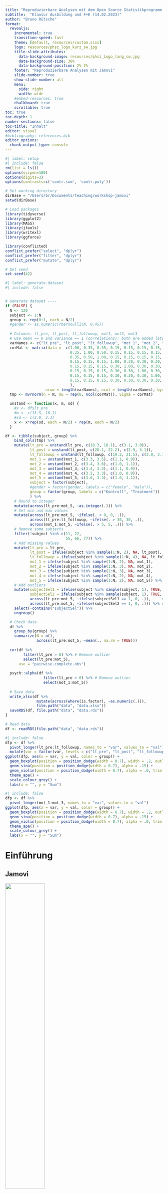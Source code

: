 ```yaml
---
title: "Reproduzierbare Analysen mit dem Open Source Statistikprogramm jamovi"
subtitle:  "Klausur Ausbildung und F+E (14.02.2023)"
author: "Bruno Rütsche"
format: 
  revealjs:
    incremental: true
    transition-speed: fast
    theme: [default, resources/custom.scss]
    logo: resources/phsz_logo_kurz_sw.jpg
    title-slide-attributes: 
      data-background-image: resources/phsz_Logo_lang_sw.jpg
      data-background-size: 30%
      data-background-position: 2% 2%
    footer: "Reproduzierbare Analysen mit Jamovi"
    slide-number: true
    show-slide-number: all
    menu:
      side: right
      width: wide
    #embed-resources: true
    chalkboard: true
    scrollable: true
toc: true
toc-depth: 1
number-sections: false
toc-title: "Inhalt"
editor: visual
#bibliography: references.bib
editor_options: 
  chunk_output_type: console
---
```


```r
#| label: setup
#| include: false
rm(list = ls())
options(scipen=100)
options(digits=3)
options(contrasts=c('contr.sum', 'contr.poly'))

# Set working directory
dirBase = "/Users/br/Documents/teaching/workshop-jamovi"
setwd(dirBase)

# Load packages
library(tidyverse)
library(ggplot2)
library(MASS)
library(jtools)
library(writexl)
library(ggforce)

library(conflicted)
conflict_prefer("select", "dplyr")
conflict_prefer("filter", "dplyr")
conflict_prefer("mutate", "dplyr")

# Set seed
set.seed(42)
```

```r
#| label: generate-dataset
#| include: false


# Generate dataset ----
if (FALSE) {
  N <- 120
  subject <- 1:N
  group <- rep(0:1, each = N/2)
  #gender <- as.numeric(rbernoulli(N, 0.45))
  
  # Columns: lt_pre, lt_post, lt_followup, mot1, mot2, mot3
  # Use mean == 0 and variance == 1 (correlations); both are added later separately for the groups.
  varNames <- c("lt_pre", "lt_post", "lt_followup", "mot_1", "mot_2", "mot_3", "mot_4", "mot_5")
  corMat <- matrix(data =  c(1.00, 0.35, 0.35, 0.15, 0.15, 0.15, 0.15, 0.15,
                             0.35, 1.00, 0.50, 0.15, 0.15, 0.15, 0.15, 0.15,
                             0.35, 0.50, 1.00, 0.15, 0.15, 0.15, 0.15, 0.15,
                             0.15, 0.15, 0.15, 1.00, 0.30, 0.30, 0.30, 0.30,
                             0.15, 0.15, 0.15, 0.30, 1.00, 0.30, 0.30, 0.30,
                             0.15, 0.15, 0.15, 0.30, 0.30, 1.00, 0.30, 0.30,
                             0.15, 0.15, 0.15, 0.30, 0.30, 0.30, 1.00, 0.30,
                             0.15, 0.15, 0.15, 0.30, 0.30, 0.30, 0.30, 1.00
                             ),
                  nrow = length(varNames), ncol = length(varNames), byrow = TRUE, dimnames = list(varNames, varNames))
  tmp <- mvrnorm(n = N, mu = rep(0, ncol(corMat)), Sigma = corMat) 
  
  unstand <- function(x, m, sd) {
    #x <- df$lt_pre
    #m <- c(15.5, 16.1)
    #sd <- c(2.9, 3.1)
    x <- x*rep(sd, each = N/2) + rep(m, each = N/2)
  } 

df <- tibble(subject, group) %>% 
    bind_cols(tmp) %>%
    mutate(lt_pre = unstand(lt_pre, c(18.3, 18.1), c(3.1, 3.0)),
           lt_post = unstand(lt_post, c(20.1, 22.2), c(2.9, 3.1)),
           lt_followup = unstand(lt_followup, c(19.2, 21.5), c(3.0, 3.1)),
           mot_1 = unstand(mot_1, c(3.3, 3.5), c(1.1, 0.9)),
           mot_2 = unstand(mot_2, c(3.4, 3.6), c(1.0, 1.1)),
           mot_3 = unstand(mot_3, c(3.4, 3.3), c(1.1, 0.9)),
           mot_4 = unstand(mot_4, c(3.2, 3.3), c(1.0, 0.9)),
           mot_5 = unstand(mot_5, c(3.6, 3.3), c(1.0, 1.1)),
           subject = factor(subject),
           #gender = factor(gender, labels = c("female", "male")),
           group = factor(group, labels = c("Kontroll", "Treatment"))
           ) %>%
    # Round to integer
    mutate(across(lt_pre:mot_5, ~as.integer(.))) %>%
    # Set min and max values
    mutate(across(lt_pre:mot_5, ~ifelse(. < 0, 0, .)),
           across(lt_pre:lt_followup, ~ifelse(. > 30, 30, .)),
           across(mot_1:mot_5, ~ifelse(. > 5, 5, .))) %>% 
    # Remove some subjects
    filter(!subject %in% c(11, 22,
                           55, 66, 77)) %>% 
    # Add missing values
    mutate(lt_pre = lt_pre,
           lt_post = ifelse(subject %in% sample(1:N, 2), NA, lt_post),
           lt_followup = ifelse(subject %in% sample(1:N, 4), NA, lt_followup),
           mot_1 = ifelse(subject %in% sample(1:N, 2), NA, mot_1),
           mot_2 = ifelse(subject %in% sample(1:N, 3), NA, mot_2),
           mot_3 = ifelse(subject %in% sample(1:N, 3), NA, mot_3),
           mot_4 = ifelse(subject %in% sample(1:N, 2), NA, mot_4),
           mot_5 = ifelse(subject %in% sample(1:N, 2), NA, mot_5)) %>%
    # Add outliers
    mutate(subjectSel1 = ifelse(subject %in% sample(subject, 1), TRUE, FALSE),     # First random subject
           subjectSel2 = ifelse(subject %in% sample(subject, 1), TRUE, FALSE),     # Second random subject
           across(lt_pre:mot_5, ~ifelse(subjectSel1 == 1, 0, .)),     # Set values 0 in all variables for first random subject
           across(lt_pre:mot_5, ~ifelse(subjectSel2 == 1, 0, .))) %>% # Set values 0 in all variables for second random subject
    select(-contains("subjectSel")) %>%
    ungroup()

  # Check data
  df %>%
    group_by(group) %>%
    summarize(N = n(),
              across(lt_pre:mot_5, ~mean(., na.rm = TRUE)))
  
  cor(df %>%
        filter(lt_pre > 0) %>% # Remove outlier
        select(lt_pre:mot_5),
      use = "pairwise.complete.obs")
  
  psych::alpha(df %>% 
                 filter(lt_pre > 0) %>% # Remove outlier
                 select(mot_1:mot_5))
  
  # Save data
  write_xlsx(df %>% 
              mutate(across(where(is.factor), ~as.numeric(.))), 
              file.path("data", "data.xlsx"))
  saveRDS(df, file.path("data", "data.rds"))
}

# Read data
df <- readRDS(file.path("data", "data.rds"))
```

```r
#| include: false
dfp <- df %>%
  pivot_longer(lt_pre:lt_followup, names_to = "var", values_to = "val") %>%
  mutate(var = factor(var, levels = c("lt_pre", "lt_post", "lt_followup")))
ggplot(dfp, aes(x = var, y = val, color = group)) +
  geom_boxplot(position = position_dodge(width = 0.7), width = .2, outlier.shape = NA, coef = 0, alpha = 0.0) + 
  geom_sina(position = position_dodge(width = 0.7), alpha = .15) +
  geom_violin(position = position_dodge(width = 0.7), alpha = .0, trim = FALSE) +
  theme_apa() +
  scale_colour_grey() +
  labs(x = "", y = "Sum")
```

```r
#| include: false
dfp <- df %>%
  pivot_longer(mot_1:mot_3, names_to = "var", values_to = "val")
ggplot(dfp, aes(x = var, y = val, color = group)) +
  geom_boxplot(position = position_dodge(width = 0.7), width = .2, outlier.shape = NA, coef = 0, alpha = 0.0) + 
  geom_sina(position = position_dodge(width = 0.7), alpha = .15) +
  geom_violin(position = position_dodge(width = 0.7), alpha = .0, trim = FALSE) +
  theme_apa() +
  scale_colour_grey() +
  labs(x = "", y = "Sum")
```

# Einführung

## Jamovi

![](resources/jamovi-logo.png){fig-align="center" width="50%"}

-   [Jamovi](https://www.jamovi.org/) ist ein Spreadsheet-Programm zur Durchführung von statistischenjam Analyse ähnlich zu SPSS

-   Vorteile: Open Source, kostenfrei, integrierte Dokumentation, modernes GUI, Integration mit R

-   Nachteile: "jung", reduzierte Funktionalität (aber: Plugins, Integration mit R)

-   Installation: <https://www.jamovi.org/user-manual.html#installation>

::: notes
Flexiblilität von R: heutiger Datensatz, alle Plots, die Slides alles in R erstellt
:::

## GUI

<br/>

Kurze Demonstration...

::: notes
<!-- ::: r-stack -->

<!-- ![](resources/gui.png){.fragment fig-align="center"} -->

<!-- ::: {.rstack .fragment .absolute} -->

<!-- ::: {.highlightbox .absolute width="1040" height="60"} -->

<!-- ::: highlighttext -->

<!-- Menu -->

<!-- ::: -->

<!-- ::: -->

<!-- ::: -->

<!-- ::: {.rstack .fragment .absolute} -->

<!-- ::: {.highlightbox .absolute top="62" width="500" height="510"} -->

<!-- ::: highlighttext -->

<!-- Spreadsheet -->

<!-- ::: -->

<!-- ::: -->

<!-- ::: -->

<!-- ::: {.rstack .fragment .absolute} -->

<!-- ::: {.highlightbox .absolute top="62" left="502" width="538" height="510"} -->

<!-- ::: highlighttext -->

<!-- Output -->

<!-- ::: -->

<!-- ::: -->

<!-- ::: -->

<!-- ::: -->

Aufbau GUI
-   Spreadsheet, Output, Menu, Hamburger-Menu, Settings

Variablen

-   "+" um neue Variablen hinzuzufügen (ID, Gruppe nominal Gruppe A, Gruppe B, Gruppe C, Testwert kontinuierlich)

-   "Bearbeiten" (oder Doppelklick auf Variable), um Variablen-Information zu bearbeiten

Daten

-   Dateneingabe direkt ins Spreadsheet (ID: 1, 2, 3, Gruppe: 2, 1, 3, Testwert: 15, 20, 30)

-   Reihen und Spalten hinzufügen / löschen (via Menu oder Rechtsklick)

-   Kopieren und Einfügen (via Menu oder Rechtsklick)

-   "Bearbeiten" (oder Doppelklick auf Variable), um Variablen-Information zu bearbeiten

Hamburger-Menu, Options-Menu
:::

## Datenformat

-   Pro "Subject" eine Zeile

-   Pro Variable eine Spalte

-   Konsistente Benennung der Variablen (keine Leerschläge, sondern z.B. "lt_pre", lt_post", ...)

-   Erfassung: Direkt in Jamovi, Excel (.xlsx) oder Textfile (.csv)

-   Excel: Formatierungen / Farben != einlesbare Daten → alles explizit als Variablen aufführen

## Datensatz {#sec-datensatz .smaller}

::: columns
::: {.column .nonincremental width="65%"}
-   Simulierter Datensatz (N = `r nrow(df)`)

-   subject

    -   Beschreibung: eindeutige Identifikationsnummer der Teilnehmenden

    -   Skala: Nominal (ID)

    -   Ausprägung: 1 - 120

-   group

    -   Beschreibung: Gruppe

    -   Skala: Nominal

    -   Ausprägungen: 1 == "Kontroll", 2 == "Treatment"
:::

::: {.column width="35%"}
![](resources/datensatz.png)
:::
:::

## Datensatz {.smaller visibility="uncounted"}

<!-- -   gender -->

<!--     -   Beschreibung: biologisches Geschlecht -->

<!--     -   Skala: Nominal -->

<!--     -   Ausprägungen: 1 == "männlich", 2 == "weiblich" -->

::: columns
::: {.column .nonincremental width="65%"}
-   lt_pre, lt_post, lt_followup

    -   Beschreibung: (L)ern(T)test Prä, Post oder Follow-Up

    -   Skala: Kontinuierlich

    -   Ausprägungen: 0 - 30

-   mot_1 - mot_5

    -   Beschreibung: Motivationskala Item 1 - 5

    -   Skala: Kontinuierlich

    -   Ausprägungen: 0 - 5
:::

::: {.column width="35%"}
![](resources/datensatz.png)
:::
:::

## Ablauf

-   eigenständiges "Hands-On"

-   Aufgaben, Hinweise und Video-Lösungen

-   keine Statistikeinführung (Literaturempfehlung am Schluss)

-   Bei Fragen bitte melden.

. . .

# Hands-On

## Datensatz vorbereiten

::: {.callout-note icon="false"}
### Aufgabe

Importiere die Excel-Datei "data.xlsx" in Jamovi, setze Beschreibungen, Skalentypen und Stufen aller Variablen und speichere es als Jamovi-Datei (*.omv).
:::

. . .

::: {.callout-tip icon="false"}
### Hinweise

-   Die Beschreibungen, Skalentypen und Stufen zu den einzelnen Variablen befinden sich auf Folie 7.

-   Bei der Variablensicht können auch mehrere Variablen angewählt und bearbeitet werden (z.B. um das Skalenniveau anzupassen).
:::

## Datensatz vorbereiten {visibility="uncounted"}

{{< video resources/datensatz.mp4 >}}

## Deskriptive Statistiken

::: {.callout-note icon="false"}
### Aufgabe

Erstelle für die Variablen **lt_pre, lt_post, lt_followup und mot_1 - mot_5** eine Tabelle mit **deskriptiven Statistiken** (Standardeinstellung plus *Modalwert*) sowie **Box-Plots (inkl. Ausreisser, Violin-Plot und Daten)**.
:::

. . .

::: {.callout-tip icon="false"}
### Hinweise

-   Mit der "Shift"-Taste können mehrere Variablen markiert werden.

-   Variablen können per Drag-and-Drop oder über die Pfeil-Schaltflächen in die Auswahlboxen verschoben werden.
:::

## Deskriptive Statistiken {visibility="uncounted"}

{{< video resources/deskriptive-analyse-edited.mp4 >}}

## Filter

::: {.callout-note icon="false"}
### Aufgabe

Die **Teilnehmenden in Reihe 13 und 67** wurde als Ausreisser gekennzeichnet. Dies allein wäre noch kein Grund für einen Ausschluss. Glücklicherweise bestätigt ein Blick in das fiktive Messprotokoll, dass diese beiden Teilnehmenden bereits bei der Datenerhebung aufgefallen sind (Abgabe des Tests nach 1 min).

Erstelle deswegen einen **Filter**, der diese Teilnehmenden aus allen weiteren Analysen ausschliesst.
:::

## Filter {visibility="uncounted"}

{{< video resources/filter-edited.mp4 >}}

## Korrelationen

::: {.callout-note icon="false"}
### Aufgabe

Erstelle eine **Korrelationstabelle** der Variablen **mot_1 - mot_5 (ohne Signifikanzniveau, dafür mit Signifikanzsternchen)**.

Führe eine **Reliabilitätsanalyse** der gleichen Variablen durch, betrachte das Cronbach α und lasse eine **Korrelations-Heatmap** ausgeben.
:::

## Korrelationen {visibility="uncounted"}

{{< video resources/korrelationen.mp4 >}}

## Daten transformieren: Mittelwert

::: {.callout-note icon="false"}
### Aufgabe

Die Reliabilität der Items **mot_1 - mot_5** hat sich als akzeptabel herausgestellt (Cronbach α \> 0.70). Erstelle deshalb pro "subject" den **Mittelwert** über alle Motivations-Items. Nenne die neue Variable **"mot"**.
:::

. . .

::: {.callout-tip icon="false"}
### Hinweise

Der Skalenmittelwert liesse sich auch direkt bei der Reliabilitätsanalyse speichern.
:::

## Daten transformieren: Mittelwert {visibility="uncounted"}

{{< video resources/mittelwert-edited.mp4 >}}

## Daten transformieren: z-Standardisierung

::: {.callout-note icon="false"}
### Aufgabe

Führe eine **z-Standardisierung** (Mittelwert: 0, Standardabweichung: 1) der Variable **"mot"** durch. Nenne die neue Variable **"mot_z"**.
:::

## Daten transformieren: z-Standardisierung {visibility="uncounted"}

{{< video resources/zstand.mp4 >}}

## t-Test

::: {.callout-note icon="false"}
### Aufgabe

Vergleiche die beiden Gruppen in den Variablen **lt_pre, lt_post, lt_followup und mot_z** mittels einem **t-Test für unabhängige Stichproben**.

Wähle die **Effektstärke** als zusätzliche Statistik und führe den **Homogenitäts- und Normalverteilungs-Test** durch.
:::

. . .

::: {.callout-tip icon="false"}
### Hinweise

In SPSS lassen sich Effektstärken bei t-Tests bis heute nicht ohne Weiteres berechnen.
:::

## t-Test {visibility="uncounted"}

{{< video resources/t-test-edited.mp4 >}}

## Dokumentation

::: {.callout-note icon="false"}
### Aufgabe

Nutze die Möglichkeiten in Jamovi, um den Output der eben durchgeführten t-Tests für unabhängige Stichproben zu dokumentieren. Kopiere die Tabelle mit den *p*-Werten in ein Microsoft-Word-Dokument.
:::

. . .

::: {.callout-tip icon="false"}
### Hinweise

::: columns
::: {.column .nonincremental}
-   Einzelne oder alle Analysen können über via Rechtsklick kopiert, exportiert und entfernt werden.
-   Bestehende Titel können editiert werden.
:::

::: {.column .nonincremental}
![](resources/output-loeschen.png){fig-align="center"}
:::
:::
:::

<!-- Normalverteilung bei allen Variablen in Ordnung (alle p's > 0.05) -->

<!-- Homogenität der Varianz verletzt bei lt_followup und mot_z (p < 0.05) -> Welch t-Test für ungleiche Varianzen durchführen -->

## Dokumentation {visibility="uncounted"}

{{< video resources/dokumentation-edited.mp4 >}}

## ANOVA

::: {.callout-note icon="false"}
### Aufgabe

Führe eine **"mixed" ANOVA (in Jamovi: "ANOVA mit Messwiederholung")** mit dem **Innersubjekt-Faktor "time"** (lt_pre, lt_post, lt_followup), dem **Zwischensubject-Faktor "group"** und der **Kovariate "mot_z"** durch.

Wähle das **partielle η^2^** als Effektstärke, führe **Posthoc-Tests der time x group Interaktion** durch und stelle die geschätzten Randmittel in einem **time x group-Diagramm** dar.
:::

## ANOVA {visibility="uncounted"}

{{< video resources/anova-edited.mp4 >}}

## Plugins

::: {.callout-note icon="false"}
### Aufgabe

Jamovi verfügt über unzählige von der Community entwickelte Module (Plugins), welche die Funktionalität erweitern.

Installiere das Plugin **"flexplot"** und erstelle einen **Scatterplot zwischen lt_pre und lt_post**. Entferne das dargestellte Konfidenzintervall und ändere den Linientyp zu "Regression".
:::

## Plugins {visibility="uncounted"}

{{< video resources/flexplot.mp4 >}}

# Abschluss

## Reproduzierbarkeit I

-   Open Source: Berechnungen von Werten sind offen dokumentiert und nachvollziehbar

-   Kostenfrei: Keine Lizenzen notwendig

-   Plattformunabhängig (Windows, macOS, Linux)

-   Dokumentationsmöglichkeit direkt in der Software

## Reproduzierbarkeit II

-   R als Basis: "Syntaxmodus" zeigt Syntax, welche nach R kopiert und ausgeführt werden kann (auch ohne Jamovi-Oberfläche)

. . .

![](resources/syntaxmodus.png){fig-align="center" width="40%"}

## Weitere Plugins

-   Bayes (jsq, Port von JASP)

-   Power-Analysen (jpower)

-   psychometrische Analysen (snowIRT, psychoPPA)

-   R-Editor innerhalb von Jamovi (Rj): Möglichkeit für sehr spezifische Analysen und Darstellungen ohne Jamovi verlassen zu müssen

-   usw.

## Weitere Ressourcen

-   User Manual: <https://www.jamovi.org/user-manual.html>

-   Einführungsbuch in die Statistik mit Jamovi: <https://www.learnstatswithjamovi.com/>

## Vielen Dank für die Mitarbeit!

. . .

<br/> <br/>

Fragen? → [bruno.ruetsche\@phsz.ch](mailto:bruno.ruetsche@phsz.ch){.email}
